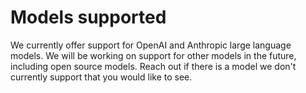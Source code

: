 
# Models supported

We currently offer support for OpenAI and Anthropic large language models. We will be working on support for other models in the future, including open source models. Reach out if there is a model we don't currently support that you would like to see.

<Cards children={models} />
